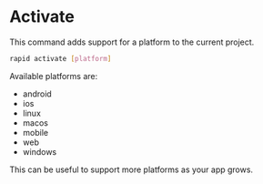 # Activate

This command adds support for a platform to the current project.

```bash
rapid activate [platform]
```

Available platforms are:

- android
- ios
- linux
- macos
- mobile
- web
- windows

This can be useful to support more platforms as your app grows.
